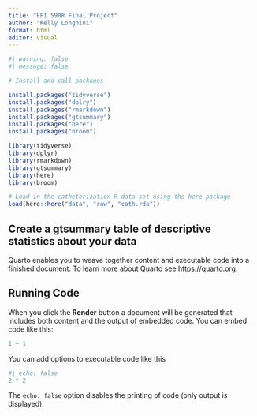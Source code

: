 ```yaml
---
title: "EPI 590R Final Project"
author: "Kelly Longhini"
format: html
editor: visual
---
```


```r
#| warning: false
#| message: false

# Install and call packages

install.packages("tidyverse")
install.packages("dplry")
install.packages("rmarkdown")
install.packages("gtsummary")
install.packages("here")
install.packages("broom")

library(tidyverse)
library(dplyr)
library(rmarkdown)
library(gtsummary)
library(here)
library(broom)
```

```r
# Load in the catheterization R data set using the here package
load(here::here("data", "raw", "cath.rda"))

```


## Create a gtsummary table of descriptive statistics about your data

Quarto enables you to weave together content and executable code into a finished document. To learn more about Quarto see <https://quarto.org>.

## Running Code

When you click the **Render** button a document will be generated that includes both content and the output of embedded code. You can embed code like this:

```r
1 + 1
```

You can add options to executable code like this

```r
#| echo: false
2 * 2
```

The `echo: false` option disables the printing of code (only output is displayed).
